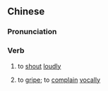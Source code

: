 ==Chinese==
{{zh-forms}}

===Pronunciation===
{{zh-pron
|c=daai6 aai3
|cat=v
}}

===Verb===
{{zh-verb}}

# {{lb|zh|Cantonese}} to [[shout]] [[loudly]]
# {{lb|zh|Cantonese}} to [[gripe]]; to [[complain]] [[vocally]]